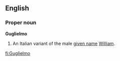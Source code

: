 ==English==

===Proper noun===
'''Guglielmo'''
# An Italian variant of the male [[given name]] [[William]].

[[fi:Guglielmo]]